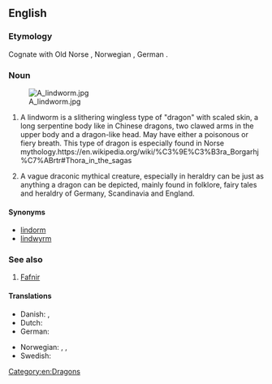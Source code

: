 ==English==
{{wikipedia}}

===Etymology===
Cognate with Old Norse {{m|non|linnormr||constrictor snake}}, Norwegian {{m|no|lindorm||serpent}}, German {{m|de|Lindwurm||dragon}}.

===Noun===
{{en-noun}}

[[File:A lindworm.jpg|thumb]]

# {{lb|en|mythology}} A lindworm is a slithering wingless type of "dragon" with scaled skin, a long serpentine body like in Chinese dragons, two clawed arms in the upper body and a dragon-like head. May have either a poisonous or fiery breath. This type of dragon is especially found in Norse mythology.https://en.wikipedia.org/wiki/%C3%9E%C3%B3ra_Borgarhj%C7%ABrtr#Thora_in_the_sagas
# {{lb|en|folklore and heraldry}} A vague draconic mythical creature, especially in heraldry can be just as anything a dragon can be depicted, mainly found in folklore, fairy tales and heraldry of Germany, Scandinavia and England.

====Synonyms====
* [[lindorm]]
* [[lindwyrm]]

===See also===
# [[Fafnir]]

====Translations====
{{trans-top|a wingless bipedal dragon}}
* Danish: {{t|da|lindorm}}, {{t|da|søslange}}
* Dutch: {{t+|nl|lintworm}}
* German: {{t+|de|Lindwurm|m}}
{{trans-mid}}
* Norwegian: {{t|no|linnorm}}, {{t|no|lindorm}}, {{t|no|sjøslanger}}
* Swedish: {{t+|sv|lindorm}}
{{trans-bottom}}

{{trans-top|any draconic creature}}
{{trans-mid}}
{{trans-bottom}}

[[Category:en:Dragons]]